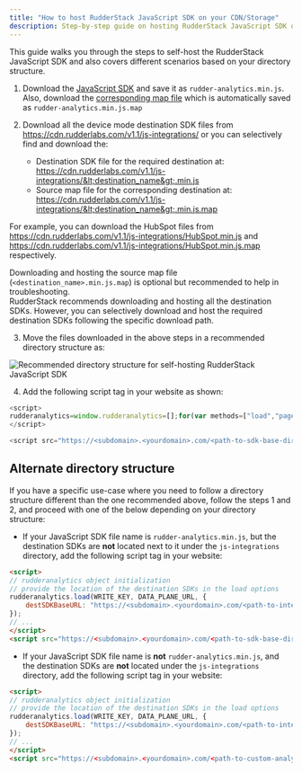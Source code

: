 ```yaml
---
title: "How to host RudderStack JavaScript SDK on your CDN/Storage"
description: Step-by-step guide on hosting RudderStack JavaScript SDK on your own CDN or storage.
---
```


This guide walks you through the steps to self-host the RudderStack JavaScript SDK and also covers different scenarios based on your directory structure.

1. Download the [JavaScript SDK](https://cdn.rudderlabs.com/v1.1/rudder-analytics.min.js) and save it as `rudder-analytics.min.js`. Also, download the [corresponding map file](https://cdn.rudderlabs.com/v1.1/rudder-analytics.min.js.map) which is automatically saved as `rudder-analytics.min.js.map`
2. Download all the device mode destination SDK files from https://cdn.rudderlabs.com/v1.1/js-integrations/ or you can selectively find and download the:

    - Destination SDK file for the required destination at: https://cdn.rudderlabs.com/v1.1/js-integrations/&lt;destination_name&gt;.min.js 
    - Source map file for the corresponding destination at: https://cdn.rudderlabs.com/v1.1/js-integrations/&lt;destination_name&gt;.min.js.map 

For example, you can download the HubSpot files from  https://cdn.rudderlabs.com/v1.1/js-integrations/HubSpot.min.js and  https://cdn.rudderlabs.com/v1.1/js-integrations/HubSpot.min.js.map respectively.

<div class="infoBlock">
Downloading and hosting the source map file (<code class="inline-code">&lt;destination_name&gt;.min.js.map</code>) is optional but recommended to help in troubleshooting.
</div>

<div class="infoBlock"> 
RudderStack recommends downloading and hosting all the destination SDKs. However, you can selectively download and host the required destination SDKs following the specific download path.
</div>

3. Move the files downloaded in the above steps in a recommended directory structure as: 

<img src="../../assets/js-sdk-recommended-folder-structure.png" alt="Recommended directory structure for self-hosting RudderStack JavaScript SDK" />

4. Add the following script tag in your website as shown:

```javascript
<script>
rudderanalytics=window.rudderanalytics=[];for(var methods=["load","page","track","identify","alias","group","ready","reset","getAnonymousId","setAnonymousId","getUserId","getUserTraits","getGroupId","getGroupTraits"],i=0;i<methods.length;i++){var method=methods[i];rudderanalytics[method]=function(a){return function(){rudderanalytics.push([a].concat(Array.prototype.slice.call(arguments)))}}(method)}rudderanalytics.load(WRITE_KEY,DATA_PLANE_URL),rudderanalytics.page();
</script>

<script src="https://<subdomain>.<yourdomain>.com/<path-to-sdk-base-directory>/rudder-analytics.min.js"></script>
```

## Alternate directory structure

If you have a specific use-case where you need to follow a directory structure different than the one recommended above, follow the steps 1 and 2, and proceed with one of the below depending on your directory structure:

- If your JavaScript SDK file name is `rudder-analytics.min.js`, but the destination SDKs are **not** located next to it under the `js-integrations` directory, add the following script tag in your website:

 ```html
 <script>
 // rudderanalytics object initialization
 // provide the location of the destination SDKs in the load options
 rudderanalytics.load(WRITE_KEY, DATA_PLANE_URL, {
     destSDKBaseURL: "https://<subdomain>.<yourdomain>.com/<path-to-integration-sdks-directory>"
 });
 // ...
 </script>
 <script src="https://<subdomain>.<yourdomain>.com/<path-to-sdk-base-directory>/rudder-analytics.min.js"></script>
 ```

- If your JavaScript SDK file name is **not** `rudder-analytics.min.js`, and the destination SDKs are **not** located under the `js-integrations` directory, add the following script tag in your website:

 ```html
 <script>
 // rudderanalytics object initialization
 // provide the location of the destination SDKs in the load options
 rudderanalytics.load(WRITE_KEY, DATA_PLANE_URL, {
     destSDKBaseURL: "https://<subdomain>.<yourdomain>.com/<path-to-integration-sdks-directory>"
 });
 // ...
 </script>
 <script src="https://<subdomain>.<yourdomain>.com/<path-to-custom-analytics-file>/<custom-analytics-file.js>"></script>
 ```
